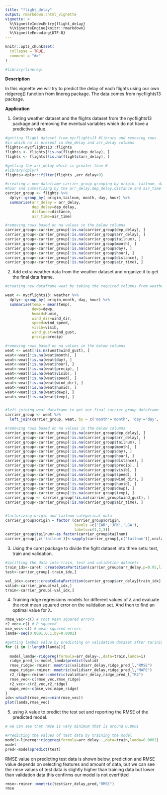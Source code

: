 ```yaml
---
title: "flight_delay"
output: rmarkdown::html_vignette
vignette: >
  %\VignetteIndexEntry{flight_delay}
  %\VignetteEngine{knitr::rmarkdown}
  %\VignetteEncoding{UTF-8}
---
```


```r
knitr::opts_chunk$set(
  collapse = TRUE,
  comment = "#>"
)
```

```r
#library(linereg)
```
**Description** 

In this vignette we will try to predict the delay of each flights using our own ridgereg() function from linereg package. The data comes from nycflights13 package.

**Application** 

1. Geting weather dataset and the flights dataset from the nycflights13 package and removing the eventual variables which do not have a predictive value.
```r
#getting flight dataset from nycflights13 #library and removing rows 
#in which na is present in dep_delay and arr_delay columns
flights<-nycflights13::flights
flights <- flights[!is.na(flights$dep_delay), ]
flights <- flights[!is.na(flights$arr_delay), ]

#getting the arr_delay which is greater than 0
#library(dplyr)
flights<-dplyr::filter(flights ,arr_delay>0)

#creating a new dataframe carrier_group grouping by origin, tailnum, day
#hour and summarising by the arr_delay,dep_delay,distance and air_time columns
carrier_group <- flights %>%
  dplyr::group_by( origin,tailnum, month, day, hour) %>%
  summarise(arr_delay = arr_delay,
            dep_delay=dep_delay,
            distance=distance,
            air_time=air_time)

#removing rows based on na values in the below columns
carrier_group<-carrier_group[!is.na(carrier_group$dep_delay), ]
carrier_group<-carrier_group[!is.na(carrier_group$arr_delay), ]
carrier_group<-carrier_group[!is.na(carrier_group$tailnum), ]
carrier_group<-carrier_group[!is.na(carrier_group$month), ]
carrier_group<-carrier_group[!is.na(carrier_group$day), ]
carrier_group<-carrier_group[!is.na(carrier_group$hour), ]
carrier_group<-carrier_group[!is.na(carrier_group$distance), ]
carrier_group<-carrier_group[!is.na(carrier_group$air_time), ]
```
2. Add extra weather data from the weather dataset and organize it to get the final data frame.
```r
#creating new dataframe weat by taking the required columns from weather dataset

weat <- nycflights13::weather %>%
  dplyr::group_by( origin,month, day, hour) %>%
  summarise(temp = mean(temp),
            dewp=dewp,
            humid=humid,
            wind_dir=wind_dir,
            speed=wind_speed,
            visib=visib,
            wind_gust=wind_gust,
            precip=precip)

#removing rows based on na values in the below columns
weat <- weat[!is.na(weat$wind_gust), ]
weat<-weat[!is.na(weat$month), ]
weat<-weat[!is.na(weat$day), ]
weat<-weat[!is.na(weat$hour), ]
weat<-weat[!is.na(weat$precip), ]
weat<-weat[!is.na(weat$visib), ]
weat<-weat[!is.na(weat$speed), ]
weat<-weat[!is.na(weat$wind_dir), ]
weat<-weat[!is.na(weat$humid), ]
weat<-weat[!is.na(weat$dewp), ]
weat<-weat[!is.na(weat$temp), ]


#left joining weat dataframe to get our final carrier_group dataframe
carrier_group <- weat %>%
  left_join(carrier_group, weat, by = c('month'='month', 'day'='day', 'hour'='hour','origin'='origin'))

#removing rows based on na values in the below columns
carrier_group<-carrier_group[!is.na(carrier_group$dep_delay), ]
carrier_group<-carrier_group[!is.na(carrier_group$arr_delay), ]
carrier_group<-carrier_group[!is.na(carrier_group$tailnum), ]
carrier_group<-carrier_group[!is.na(carrier_group$month), ]
carrier_group<-carrier_group[!is.na(carrier_group$day), ]
carrier_group<-carrier_group[!is.na(carrier_group$hour), ]
carrier_group<-carrier_group[!is.na(carrier_group$distance), ]
carrier_group<-carrier_group[!is.na(carrier_group$precip), ]
carrier_group<-carrier_group[!is.na(carrier_group$visib), ]
carrier_group<-carrier_group[!is.na(carrier_group$speed), ]
carrier_group<-carrier_group[!is.na(carrier_group$wind_dir), ]
carrier_group<-carrier_group[!is.na(carrier_group$humid), ]
carrier_group<-carrier_group[!is.na(carrier_group$dewp), ]
carrier_group<-carrier_group[!is.na(carrier_group$temp), ]
carrier_group <- carrier_group[!is.na(carrier_group$wind_gust), ]
carrier_group<-carrier_group[!is.na(carrier_group$air_time), ]


#factorizing origin and tailnum categorical data
carrier_group$origin = factor (carrier_group$origin,
                               levels =c('EWR','JFK','LGA'),
                               labels=c(1,2,3))
carrier_group$tailnum<-as.factor(carrier_group$tailnum)
carrier_group[,c('tailnum')]<-sapply(carrier_group[,c('tailnum')],unclass)

```
3. Using the caret package to divide the fight dataset into three sets: test, train and validation.
```r
#splitting the data into train, test and validation datasets
train_idx<-caret::createDataPartition(carrier_group$arr_delay,p=0.95,list=F)
test<-carrier_group[-train_idx,]

val_idx<-caret::createDataPartition(carrier_group$arr_delay[train_idx],p=0.16,list=F)
valid<-carrier_group[val_idx,]
train<-carrier_group[-val_idx,]
```
4. Training ridge regressions models for different values of λ and evaluate the root mean squared error on the validation set. And then to find an optimal value for λ.
```r
rmse_vec<-c() # root mean squared errors 
r2_vec<-c() # R squared
mse_vec<-c() # mean squared errors
lamda<-seq(0.0001,0.1,by=0.0001)

#getting lambda value by predicting on validation dataset after tarining on dataset
for (i in 1:length(lamda)){
  
  model_lamda<-ridgereg(formula=arr_delay~.,data=train,lamda=i)
  ridge_pred_l<-model_lamda$predict(valid)
  rmse_ridge<-rminer::mmetric(valid$arr_delay,ridge_pred_l,"RMSE")
  mape_ridge<-rminer::mmetric(valid$arr_delay,ridge_pred_l,"MAPE")
  r2_ridge<-rminer::mmetric(valid$arr_delay,ridge_pred_l,"R2")
  rmse_vec<-c(rmse_vec,rmse_ridge)
  r2_vec<-c(r2_vec,r2_ridge)
  mape_vec<-c(mse_vec,mape_ridge)
}
idx<-which(rmse_vec==min(rmse_vec))
plot(lamda,rmse_vec)
```


5. using λ value to predict the test set and reporting the RMSE of the predicted model.
```r
# we can see that rmse is very minimum that is around 0.0001

#Predicting the values of test data by training the model
model<-linereg::ridgereg(formula=arr_delay~.,data=train,lamda=0.0001)
model
pred<-model$predict(test)
```

RMSE value on predicting test data is shown below, prediction and RMSE value depends on selecting features and amount of data, but we can see the rmse values of test data is slightly higher than training data but lower than validation data this confirms our model is not overfitted

```r
rmse<-rminer::mmetric(test$arr_delay,pred,"RMSE")
rmse

```